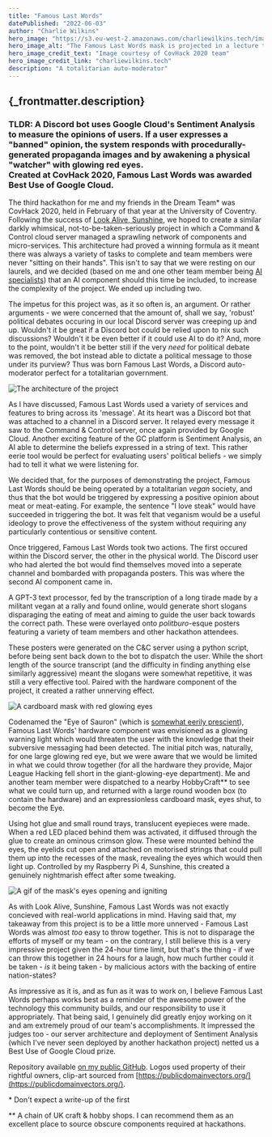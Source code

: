 ```yaml
---
title: "Famous Last Words"
datePublished: "2022-06-03"
author: "Charlie Wilkins"
hero_image: "https://s3.eu-west-2.amazonaws.com/charliewilkins.tech/images/portfolio/famous-last-words/banner.png"
hero_image_alt: "The Famous Last Words mask is projected in a lecture theatre during the demo"
hero_image_credit_text: "Image courtesy of CovHack 2020 team"
hero_image_credit_link: "charliewilkins.tech"
description: "A totalitarian auto-moderator"
---
```


<h2>{_frontmatter.description}</h2>

<h3>
TLDR: A Discord bot uses Google Cloud's Sentiment Analysis to measure the
opinions of users. If a user expresses a "banned" opinion, the system responds
with procedurally-generated propaganda images and by awakening a physical
"watcher" with glowing red eyes.<br />Created at CovHack 2020, Famous Last Words was
awarded Best Use of Google Cloud.
</h3>

The third hackathon for me and my friends in the Dream Team* was CovHack 2020,
held in February of that year at the University of Coventry. Following the
success of [Look Alive, Sunshine](https://charliewilkins.tech/portfolio/look-alive-sunshine),
we hoped to create a similar darkly whimsical, not-to-be-taken-seriously
project in which a Command & Control cloud server managed a sprawling network
of components and micro-services. This architecture had proved a winning formula
as it meant there was always a variety of tasks to complete and team members
were never "sitting on their hands". This isn't to say that we were resting on
our laurels, and we decided (based on me and one other team member being [AI specialists](https://www.charliewilkins.tech/blog/my-ai-degree))
that an AI component should this time be included, to increase the complexity
of the project. We ended up including two.

The impetus for this project was, as it so often is, an argument. Or rather
arguments - we were concerned that the amount of, shall we say, 'robust'
political debates occuring in our local Discord server was creeping up and up.
Wouldn't it be great if a Discord bot could be relied upon to nix such discussions?
Wouldn't it be even better if it could use AI to do it? And, more to the point,
wouldn't it be better still if the very *need* for political debate was removed,
the bot instead able to dictate a political message to those under its purview?
Thus was born Famous Last Words, a Discord auto-moderator perfect for a
totalitarian government.

<img
src="https://s3.eu-west-2.amazonaws.com/charliewilkins.tech/images/portfolio/famous-last-words/architecture.png"
alt="The architecture of the project" 
style="width:100%, max-width:480px"
/>

As I have discussed, Famous Last Words used a variety of services and features
to bring across its 'message'. At its heart was a Discord bot that was attached
to a channel in a Discord server. It relayed every message it saw to the Command
& Control server, once again provided by Google Cloud. Another exciting feature
of the GC platform is Sentiment Analysis, an AI able to determine the beliefs
expressed in a string of text. This rather eerie tool would be perfect for
evaluating users' political beliefs - we simply had to tell it what we were
listening for.

We decided that, for the purposes of demonstrating the project,
Famous Last Words should be being operated by a totalitarian *vegan* society,
and thus that the bot would be triggered by expressing a positive opinion
about meat or meat-eating. For example, the sentence "I love steak" would have
succeeded in triggering the bot. It was felt that veganism would be a useful
ideology to prove the effectiveness of the system without requiring any
particularly contentious or sensitive content.

Once triggered, Famous Last Words took two actions. The first occured within the
Discord server, the other in the physical world. The Discord user who had alerted
the bot would find themselves moved into a seperate channel and bombarded with
propaganda posters. This was where the second AI component came in.

A GPT-3 text processor, fed by the transcription of a long tirade made by a
militant vegan at a rally and found online, would generate short slogans
disparaging the eating of meat and aiming to guide the user back towards the
correct path. These were overlayed onto *politburo*-esque posters featuring a
variety of team members and other hackathon attendees.

These posters were generated on the C&C server using a python script, before
being sent back down to the bot to dispatch the user. While the short length of
the source transcript (and the difficulty in finding anything else similarly
aggressive) meant the slogans were somewhat repetitive, it was still a very
effective tool. Paired with the hardware component of the project, it created a
rather unnerving effect.

<img
src="https://s3.eu-west-2.amazonaws.com/charliewilkins.tech/images/portfolio/famous-last-words/mask.png"
alt="A cardboard mask with red glowing eyes" 
style="width:100%, max-width:480px"
/>

Codenamed the "Eye of Sauron" (which is [somewhat eerily prescient](https://www.inputmag.com/culture/mark-zuckerberg-employees-call-him-eye-sauron)),
Famous Last Words' hardware component was envisioned as a glowing warning light
which would threaten the user with the knowledge that their subversive messaging
had been detected. The initial pitch was, naturally, for one large glowing red
eye, but we were aware that we would be limited in what we could throw together
(for all the hardware they provide, Major League Hacking fell short in the
giant-glowing-eye department). Me and another team member were dispatched to a
nearby HobbyCraft** to see what we could turn up, and returned with a large
round wooden box (to contain the hardware) and an expressionless cardboard
mask, eyes shut, to become the Eye.

Using hot glue and small round trays, translucent eyepieces were made. When a 
red LED placed behind them was activated, it diffused through the glue to create
an ominous crimson glow. These were mounted behind the eyes, the eyelids cut open
and attached on motorised strings that could pull them up into the recesses of
the mask, revealing the eyes which would then light up. Controlled by my Raspberry
Pi 4, Sunshine, this created a genuinely nightmarish effect after some tweaking.

<img
src="https://s3.eu-west-2.amazonaws.com/charliewilkins.tech/images/portfolio/famous-last-words/mask.gif"
alt="A gif of the mask's eyes opening and igniting" 
style="width:100%, max-width:480px"
/>

As with Look Alive, Sunshine, Famous Last Words was not exactly concieved with
real-world applications in mind. Having said that, my takeaway from this project
is to be a little more unnerved - Famous Last Words was almost *too* easy to
throw together. This is not to disparage the efforts of myself or my team - on
the contrary, I still believe this is a very impressive project given the 24-hour
time limit, but that's the thing - if we can throw this together in 24 hours for
a laugh, how much further could it be taken - *is* it being taken - by malicious
actors with the backing of entire nation-states?

As impressive as it is, and as fun as it was to work on, I believe Famous Last
Words perhaps works best as a reminder of the awesome power of the technology
this community builds, and our responsibility to use it appropriately. That
being said, I genuinely did greatly enjoy working on it and am extremely proud
of our team's accomplishments. It impressed the judges too - our server architecture
and deployment of Sentiment Analysis (which I've never seen deployed by another
hackathon project) netted us a Best Use of Google Cloud prize.


Repository available [on my public GitHub](https://github.com/BackstreetCultist/FamousLastWords).
Logos used property of their rightful owners, clip-art sourced from [https://publicdomainvectors.org/](https://publicdomainvectors.org/).

\* Don't expect a write-up of the first

** A chain of UK craft & hobby shops. I can recommend them as an excellent place
to source obscure components required at hackathons. 
